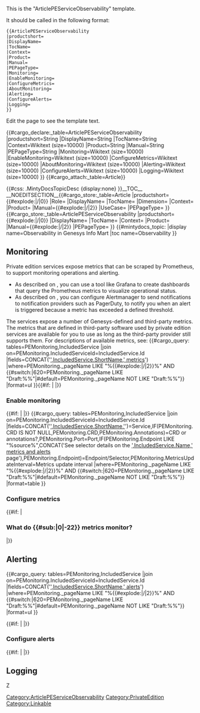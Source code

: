<noinclude>
This is the "ArticlePEServiceObservability" template.

It should be called in the following format:
<pre>
{{ArticlePEServiceObservability
|productshort=
|DisplayName=
|TocName=
|Context=
|Product=
|Manual=
|PEPageType=
|Monitoring=
|EnableMonitoring=
|ConfigureMetrics=
|AboutMonitoring=
|Alerting=
|ConfigureAlerts=
|Logging=
}}

</pre>
Edit the page to see the template text.

{{#cargo_declare:_table=ArticlePEServiceObservability
|productshort=String
|DisplayName=String
|TocName=String
|Context=Wikitext (size=10000)
|Product=String
|Manual=String
|PEPageType=String
|Monitoring=Wikitext (size=10000) 
|EnableMonitoring=Wikitext (size=10000)
|ConfigureMetrics=Wikitext (size=10000)
|AboutMonitoring=Wikitext (size=10000)
|Alerting=Wikitext (size=10000)
|ConfigureAlerts=Wikitext (size=10000)
|Logging=Wikitext (size=10000)
}}
{{#cargo_attach:_table=Article}}

</noinclude>
<includeonly>{{#css: .MintyDocsTopicDesc {display:none} }}[[Category:ArticlePEServiceObservability]]__TOC__
__NOEDITSECTION__{{#cargo_store:_table=Article
|productshort={{#explode:{{FULLPAGENAME}}|/|0}}
|Role={{{Role|}}}
|DisplayName={{{DisplayName|}}}
|TocName={{{TocName|}}}
|Dimension={{{Dimension|}}}
|Context={{{Context|}}}
|Product={{MINTYDOCSPRODUCT}}
|Manual={{#explode:{{FULLPAGENAME}}|/|2}}
|UseCase={{{UseCase|}}}
|PEPageType={{{PEPageType|}}}
}}{{#cargo_store:_table=ArticlePEServiceObservability
|productshort={{#explode:{{FULLPAGENAME}}|/|0}}
|DisplayName={{{DisplayName|}}}
|TocName={{{TocName|}}}
|Context={{{Context|}}}
|Product={{MINTYDOCSPRODUCT}}
|Manual={{#explode:{{FULLPAGENAME}}|/|2}}
|PEPageType={{{PEPageType|}}}
}}<!-- Set MintyDocs topic, including a switch for different treatment for Manual pages -->{{#mintydocs_topic:
|display name=Observability in Genesys Info Mart
|toc name=Observability
}}<!-- Defining the EPPO Header; all parameters need to be passed to it -->{{EPPOHead|Context=Learn about the logs, metrics, and alerts you should monitor for Genesys Info Mart.|PageType=Article}}
==Monitoring==
Private edition services expose metrics that can be scraped by Prometheus, to support monitoring operations and alerting. 
*As described on {{Link-AnywhereElse|product=PrivateEdition|version=Current|manual=Operations|topic=Monitoring_Approach}}, you can use a tool like Grafana to create dashboards that query the Prometheus metrics to visualize operational status.
*As described on {{Link-AnywhereElse|product=PrivateEdition|version=Current|manual=Operations|topic=Alerting|anchor=Alertmanager|display text=Customizing Alertmanager configuration}}, you can configure Alertmanager to send notifications to notification providers such as PagerDuty, to notify you when an alert is triggered because a metric has exceeded a defined threshold.

The services expose a number of Genesys-defined and third-party metrics. The metrics that are defined in third-party software used by private edition services are available for you to use as long as the third-party provider still supports them. For descriptions of available metrics, see:
{{AnchorDiv|MetricsLinks}}{{#cargo_query:
tables=PEMonitoring,IncludedService
|join on=PEMonitoring.IncludedServiceId=IncludedService.Id
|fields=CONCAT('[[',PEMonitoring._pageName,'#Metrics|',IncludedService.ShortName,' metrics]]')
|where=PEMonitoring._pageName LIKE "%{{#explode:{{FULLPAGENAME}}|/|2}}%" AND {{#switch:{{NAMESPACENUMBER}}|620=PEMonitoring._pageName LIKE "Draft:%%"|#default=PEMonitoring._pageName NOT LIKE "Draft:%%"}}
|format=ul
}}{{#if: {{{Monitoring|}}}|
{{{Monitoring|}}}|}}
{{AnchorDiv|EnableMonitoring}}
===Enable monitoring===
{{#if: {{{EnableMonitoring|}}}
|{{{EnableMonitoring|}}}
|}}
{{#cargo_query:
tables=PEMonitoring,IncludedService
|join on=PEMonitoring.IncludedServiceId=IncludedService.Id
|fields=CONCAT('[[',PEMonitoring._pageName,'|',IncludedService.ShortName,']]')=Service,IF(PEMonitoring.CRD IS NOT NULL,PEMonitoring.CRD,PEMonitoring.Annotations)=CRD or annotations?,PEMonitoring.Port=Port,IF(PEMonitoring.Endpoint LIKE "%source%",CONCAT('See selector details on the [[',PEMonitoring._pageName,'|',IncludedService.Name,' metrics and alerts]] page'),PEMonitoring.Endpoint)=Endpoint/Selector,PEMonitoring.MetricsUpdateInterval=Metrics update interval
|where=PEMonitoring._pageName LIKE "%{{#explode:{{FULLPAGENAME}}|/|2}}%" AND {{#switch:{{NAMESPACENUMBER}}|620=PEMonitoring._pageName LIKE "Draft:%%"|#default=PEMonitoring._pageName NOT LIKE "Draft:%%"}}
|format=table
}}

{{AnchorDiv|ConfigureMetrics}}
===Configure metrics===
{{{ConfigureMetrics|Info needed}}}

{{#if: {{{AboutMonitoring|}}}|
===What do {{#sub:{{MINTYDOCSMANUAL}}|0|-22}} metrics monitor?===
{{{AboutMonitoring|}}}|}}

==Alerting==

<boilerplate>

{{AnchorDiv|AlertsLinks}}
{{#cargo_query:
tables=PEMonitoring,IncludedService
|join on=PEMonitoring.IncludedServiceId=IncludedService.Id
|fields=CONCAT('[[',PEMonitoring._pageName,'#Alerts|',IncludedService.ShortName,' alerts]]')
|where=PEMonitoring._pageName LIKE "%{{#explode:{{FULLPAGENAME}}|/|2}}%" AND {{#switch:{{NAMESPACENUMBER}}|620=PEMonitoring._pageName LIKE "Draft:%%"|#default=PEMonitoring._pageName NOT LIKE "Draft:%%"}}
|format=ul
}}

{{#if: {{{Alerting|}}}
|{{{Alerting|}}}
|}}

{{AnchorDiv|ConfigureAlerts}}
===Configure alerts===

<boilerplate>

{{#if: {{{ConfigureAlerts|}}}
|{{{ConfigureAlerts|}}}
|}}

==Logging==
{{Notices|Notice=PEComingSoon}}Z	
<noinclude>[[Category:PrivateEdition]]</noinclude>
[[Category:Linkable]]
</includeonly>